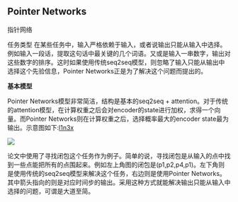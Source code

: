 ## Pointer Networks

指针网络

任务类型
在某些任务中，输入严格依赖于输入，或者说输出只能从输入中选择。例如输入一段话，提取这句话中最关键的几个词语。又或是输入一串数字，输出对这些数字的排序。这时如果使用传统seq2seq模型，则忽略了输入只能从输出中选择这个先验信息，Pointer Networks正是为了解决这个问题而提出的。

**基本模型**

Pointer Networks模型非常简洁，结构是基本的seq2seq + attention。对于传统的attention模型，在计算权重之后会对encoder的state进行加权，求得一个向量。而Pointer Networks则在计算权重之后，选择概率最大的encoder state最为输出。示意图如下:[l1n3x](https://www.jianshu.com/p/9cc4dd96f7cd)

![](figs/pointer-networks.png)

论文中使用了寻找闭包这个任务作为例子。简单的说，寻找闭包是从输入的点中找到一些点能把所有的点围起来。例如左上角图的闭包是(p1,p2,p4,p1)。左下角则是使用传统的seq2seq模型来解决这个任务，右边则是使用Pointer Networks。其中箭头指向的则是对应时间步的输出。采用这种方式就能解决输出只能从输入中选择的问题，可谓是大道至简。
